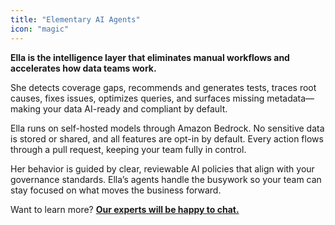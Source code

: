 ```yaml
---
title: "Elementary AI Agents"
icon: "magic"
---
```


**Ella is the intelligence layer that eliminates manual workflows and accelerates how data teams work.**

She detects coverage gaps, recommends and generates tests, traces root causes, fixes issues, optimizes queries, and surfaces missing metadata—making your data AI-ready and compliant by default.

Ella runs on self-hosted models through Amazon Bedrock. No sensitive data is stored or shared, and all features are opt-in by default. Every action flows through a pull request, keeping your team fully in control.

Her behavior is guided by clear, reviewable AI policies that align with your governance standards. Ella’s agents handle the busywork so your team can stay focused on what moves the business forward.


<CardGroup cols={3}>
  <Card title="Governance" icon="tags" href="/cloud/ai-agents/governance-agent" >
  </Card>
 <Card title="Triage & Resolution" icon="toolbox" href="/cloud/ai-agents/triage-resolution-agent" >
  </Card>
  <Card title="Test Recommendation" icon="vial-circle-check" href="/cloud/ai-agents/test-recommendation-agent" >
  </Card>
   <Card title="Catalog" icon="book-open" href="/cloud/ai-agents/catalog-agent" >
  </Card>
   <Card title="Performance & Cost" icon="comments-dollar" href="/cloud/ai-agents/performance-cost-agent" >
  </Card>
   <Card title="AI Privacy Policy" icon="user-lock" href="/cloud/general/ai-privacy-policy" >
  </Card>
</CardGroup>

Want to learn more? [**Our experts will be happy to chat.**](https://meetings-eu1.hubspot.com/joost-boonzajer-flaes/intro-call-docs?uuid=64e4c20d-0ff3-4454-9387-c93b47afcee6)
